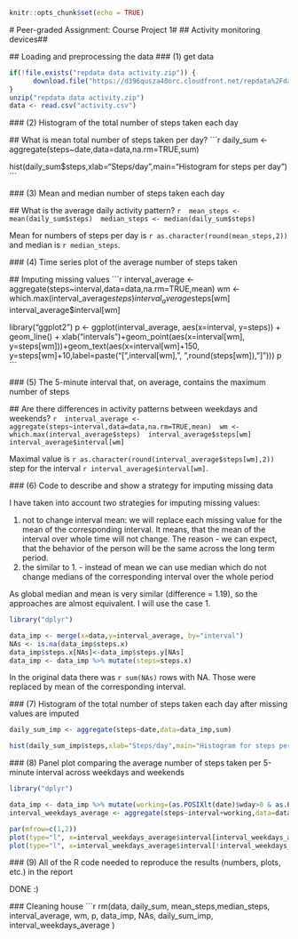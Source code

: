   
 ```r
 knitr::opts_chunk$set(echo = TRUE)
 ```
 # Peer-graded Assignment: Course Project 1#
 ## Activity monitoring devices##

 ## Loading and preprocessing the data
 ### (1) get data

 ```r
 if(!file.exists("repdata data activity.zip")) {
       download.file("https://d396qusza40orc.cloudfront.net/repdata%2Fdata%2Factivity.zip","repdata data activity.zip")
 }
 unzip("repdata data activity.zip")
 data <- read.csv("activity.csv")
 ```

 ### (2) Histogram of the total number of steps taken each day

 ## What is mean total number of steps taken per day?
 ```r
 daily_sum <- aggregate(steps~date,data=data,na.rm=TRUE,sum)

 hist(daily_sum$steps,xlab="Steps/day",main="Histogram for steps per day")
 ```

 ### (3) Mean and median number of steps taken each day

 ## What is the average daily activity pattern?
 ```r
 mean_steps <- mean(daily_sum$steps)
 median_steps <- median(daily_sum$steps)
 ```

 Mean for numbers of steps per day is `r as.character(round(mean_steps,2))` and median is `r median_steps`.

 ### (4) Time series plot of the average number of steps taken

 ## Imputing missing values
 ```r
 interval_average <- aggregate(steps~interval,data=data,na.rm=TRUE,mean)
 wm <- which.max(interval_average$steps)
 interval_average$steps[wm]
 interval_average$interval[wm]

 library("ggplot2")
 p <- ggplot(interval_average, aes(x=interval, y=steps)) +
       geom_line() + 
       xlab("intervals")+geom_point(aes(x=interval[wm], y=steps[wm]))+geom_text(aes(x=interval[wm]+150, y=steps[wm]+10,label=paste("[",interval[wm],", ",round(steps[wm]),"]")))
 p
 ```

 ### (5) The 5-minute interval that, on average, contains the maximum number of steps

 ## Are there differences in activity patterns between weekdays and weekends?
 ```r
 interval_average <- aggregate(steps~interval,data=data,na.rm=TRUE,mean)
 wm <- which.max(interval_average$steps)
 interval_average$steps[wm]
 interval_average$interval[wm]
 ```

 Maximal value is `r as.character(round(interval_average$steps[wm],2))` step for the interval `r interval_average$interval[wm]`.


 ### (6) Code to describe and show a strategy for imputing missing data

 I have taken into account two strategies for imputing missing values:

 1. not to change interval mean: we will replace each missing value for the mean of the corresponding interval. It means, that the mean of the interval over whole time will not change. The reason - we can expect, that the behavior of the person will be the same across the long term period.
 2. the similar to 1. - instead of mean we can use median which do not change medians of the corresponding interval over the whole period

 As global median and mean is very similar (difference = 1.19), so the approaches are almost equivalent. I will use the case 1.

 ```r

 library("dplyr")

 data_imp <- merge(x=data,y=interval_average, by="interval")
 NAs <- is.na(data_imp$steps.x)
 data_imp$steps.x[NAs]<-data_imp$steps.y[NAs]
 data_imp <- data_imp %>% mutate(steps=steps.x)

 ```
 In the original data there was `r sum(NAs)` rows with NA. Those were replaced by mean of the corresponding interval.


 ### (7) Histogram of the total number of steps taken each day after missing values are imputed

 ```r
 daily_sum_imp <- aggregate(steps~date,data=data_imp,sum)

 hist(daily_sum_imp$steps,xlab="Steps/day",main="Histogram for steps per day (with imputed values)")
 ```

 ### (8) Panel plot comparing the average number of steps taken per 5-minute interval across weekdays and weekends

 ```r
 library("dplyr")

 data_imp <- data_imp %>% mutate(working=(as.POSIXlt(date)$wday>0 & as.POSIXlt(date)$wday<6))
 interval_weekdays_average <- aggregate(steps~interval+working,data=data_imp,mean)

 par(mfrow=c(1,2))
 plot(type="l", x=interval_weekdays_average$interval[interval_weekdays_average$working], y=interval_weekdays_average$steps[interval_weekdays_average$working],xlab="Interval",ylab="working days",main="Time series - steps/interval")
 plot(type="l", x=interval_weekdays_average$interval[!interval_weekdays_average$working], y=interval_weekdays_average$steps[!interval_weekdays_average$working],xlab="Interval",ylab="weekend")

 ```

 ### (9) All of the R code needed to reproduce the results (numbers, plots, etc.) in the report

 DONE :)

 ### Cleaning house
 ```r
 rm(data,
       daily_sum,
       mean_steps,median_steps,
       interval_average, wm, p,
       data_imp, NAs,
       daily_sum_imp,
       interval_weekdays_average
    )